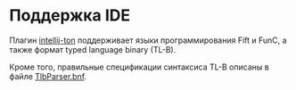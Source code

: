 
# Поддержка IDE

Плагин [intellij-ton](https://github.com/andreypfau/intellij-ton) поддерживает языки программирования Fift и FunC, а также формат typed language binary (TL-B).

Кроме того, правильные спецификации синтаксиса TL-B описаны в
файле [TlbParser.bnf](https://github.com/ton-blockchain/intellij-ton/blob/main/src/main/grammar/TlbParser.bnf).

<Feedback />
